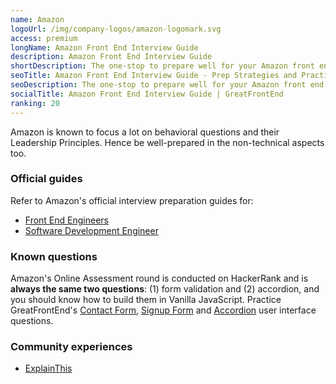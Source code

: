 ```yaml
---
name: Amazon
logoUrl: /img/company-logos/amazon-logomark.svg
access: premium
longName: Amazon Front End Interview Guide
description: Amazon Front End Interview Guide
shortDescription: The one-stop to prepare well for your Amazon front end interviews
seoTitle: Amazon Front End Interview Guide - Prep Strategies and Practice Questions
seoDescription: The one-stop to prepare well for your Amazon front end interviews. Discover insider tips, optimal prep strategies, and practice questions known to be tested.
socialTitle: Amazon Front End Interview Guide | GreatFrontEnd
ranking: 20
---
```


Amazon is known to focus a lot on behavioral questions and their Leadership Principles. Hence be well-prepared in the non-technical aspects too.

### Official guides

Refer to Amazon's official interview preparation guides for:

- [Front End Engineers](/static/guides/amazon-front-end-guide.pdf)
- [Software Development Engineer](https://amazonsdeinterviewprep.splashthat.com/)

### Known questions

Amazon's Online Assessment round is conducted on HackerRank and is **always the same two questions**: (1) form validation and (2) accordion, and you should know how to build them in Vanilla JavaScript. Practice GreatFrontEnd's [Contact Form](/questions/user-interface/contact-form), [Signup Form](/questions/user-interface/signup-form) and [Accordion](/questions/user-interface/accordion) user interface questions.

### Community experiences

- [ExplainThis](https://www.explainthis.io/en/career/my-amazon-frontend-interview)
